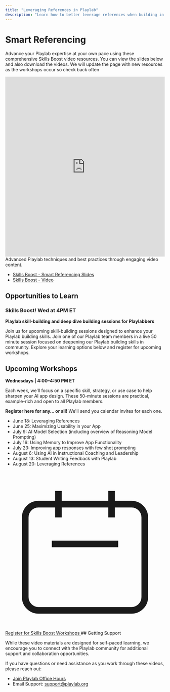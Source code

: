 ```yaml
---
title: "Leveraging References in Playlab"
description: "Learn how to better leverage references when building in Playlab"
---
```


# <Icon icon="video" size="32" className="inline-block align-text-bottom mr-3" /> Smart Referencing
Advance your Playlab expertise at your own pace using these comprehensive Skills Boost video resources. You can view the slides below and also download the videos.
<Info> We will update the page with new resources as the workshops occur so check back often </Info>

<iframe src="https://docs.google.com/presentation/d/e/2PACX-1vRIcADDpzx4fOg9YsQ8wspB84PIYykyj1g3_kVD-If9bYXg-Qw4gNFFvmdyV-_1F1H9GLjRFHw1MpJr/pubembed?start=false&loop=false&delayms=3000" frameborder="0" width="100%" height="569" allowfullscreen="true" mozallowfullscreen="true" webkitallowfullscreen="true"></iframe>

<Card title="Downloadable Resources" icon="play-circle">
  Advanced Playlab techniques and best practices through engaging video content.
  
  - [Skills Boost - Smart Referencing Slides](https://docs.google.com/presentation/d/1FeWDO98tovup28mlDe0gqb_Qv8OFL_NEQM9twdp1A6w/copy)
  - [Skills Boost - Video](https://drive.google.com/file/d/1NeHXBsF4L4YmFSaDpXUwBua-PqU_9Xso/view?usp=sharing)


</Card>

## <Icon icon="lightbulb" size="24" className="inline-block align-text-bottom mr-2" /> Opportunities to Learn

### Skills Boost! Wed at 4PM ET

**Playlab skill-building and deep dive building sessions for Playlabbers**

Join us for upcoming skill-building sessions designed to enhance your Playlab building skills. Join one of our Playlab team members in a live 50 minute session focused on deepening our Playlab building skills in community. Explore your learning options below and register for upcoming workshops.

## <Icon icon="users-rectangle" size="24" className="inline-block align-text-bottom" /> Upcoming Workshops
**Wednesdays | 4:00–4:50 PM ET**

Each week, we'll focus on a specific skill, strategy, or use case to help sharpen your AI app design. These 50-minute sessions are practical, example-rich and open to all Playlab members.

**Register here for any… or all!** We'll send you calendar invites for each one.

- June 18: Leveraging References
- June 25: Maximizing Usability in your App 
- July 9: AI Model Selection (including overview of Reasoning Model Prompting)
- July 16: Using Memory to Improve App Functionality
- July 23: Improving app responses with few shot prompting 
- August 6: Using AI in Instructional Coaching and Leadership
- August 13: Student Writing Feedback with Playlab
- August 20: Leveraging References

<a className="px-2 py-1.5 text-sm font-medium rounded-md bg-blue-600 text-white hover:bg-blue-500 inline-flex items-center" href="https://docs.google.com/forms/d/e/1FAIpQLSce-Y5PVahPg-ky1mgYWdtbcgLiaToaFZ_dj5ZUqKEc_xwOoQ/viewform">
  <svg className="w-4 h-4 mr-1.5" viewBox="0 0 24 24" fill="none" xmlns="http://www.w3.org/2000/svg">
    <path d="M8 7V3m8 4V3m-9 8h10M5 21h14a2 2 0 002-2V7a2 2 0 00-2-2H5a2 2 0 00-2 2v12a2 2 0 002 2z" stroke="currentColor" strokeWidth="2" strokeLinecap="round" strokeLinejoin="round"/>
  </svg>
  Register for Skills Boost Workshops
</a>
## <Icon icon="handshake" size="24" className="inline-block align-text-bottom mr-2" /> Getting Support

While these video materials are designed for self-paced learning, we encourage you to connect with the Playlab community for additional support and collaboration opportunities.

If you have questions or need assistance as you work through these videos, please reach out:

- [Join Playlab Office Hours](https://calendly.com/playlab-onboarding/new-meeting?month=2025-06)
- Email Support: support@playlab.org